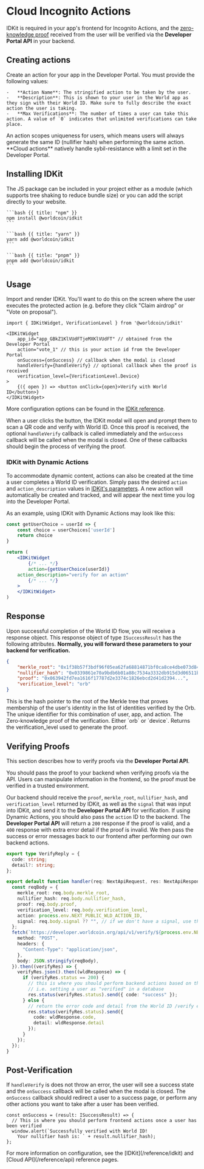 # Cloud Incognito Actions

IDKit is required in your app's frontend for Incognito Actions, and the [zero-knowledge proof](/concepts#vocabulary) received from the user will be verified via the **Developer Portal API** in your backend.

## Creating actions

Create an action for your app in the Developer Portal. You must provide the following values:

    -   **Action Name**: The stringified action to be taken by the user.
    -   **Description**: This is shown to your user in the World app as they sign with their World ID. Make sure to fully describe the exact action the user is taking.
    -   **Max Verifications**: The number of times a user can take this action. A value of `0` indicates that unlimited verifications can take place.

<Note>
	An action scopes uniqueness for users, which means users will always generate the same ID (nullifier hash) when
	performing the same action. **Cloud actions** natively handle sybil-resistance with a limit set in the Developer
	Portal.
</Note>

## Installing IDKit

The JS package can be included in your project either as a module (which supports tree shaking to reduce bundle size) or you can add the script directly to your website.

<CodeGroup title="Install IDKit">

    ```bash {{ title: "npm" }}
    npm install @worldcoin/idkit
    ```

    ```bash {{ title: "yarn" }}
    yarn add @worldcoin/idkit
    ```

    ```bash {{ title: "pnpm" }}
    pnpm add @worldcoin/idkit
    ```

</CodeGroup>

## Usage

Import and render IDKit. You'll want to do this on the screen where the user executes the protected action (e.g. before they click "Claim airdrop" or "Vote on proposal").

```tsx
import { IDKitWidget, VerificationLevel } from '@worldcoin/idkit'

<IDKitWidget
	app_id="app_GBkZ1KlVUdFTjeMXKlVUdFT" // obtained from the Developer Portal
	action="vote_1" // this is your action id from the Developer Portal
	onSuccess={onSuccess} // callback when the modal is closed
	handleVerify={handleVerify} // optional callback when the proof is received
	verification_level={VerificationLevel.Device}
>
	{({ open }) => <button onClick={open}>Verify with World ID</button>}
</IDKitWidget>
```

More configuration options can be found in the [IDKit reference](/reference/idkit).

When a user clicks the button, the IDKit modal will open and prompt them to scan a QR code and verify with World ID. Once this proof is received, the optional `handleVerify` callback is called immediately and the `onSuccess` callback will be called when the modal is closed.
One of these callbacks should begin the process of verifying the proof.

### IDKit with Dynamic Actions

To accommodate dynamic content, actions can also be created at the time a user completes a World ID verification. Simply pass the desired `action` and `action_description` values in [IDKit's parameters](/reference/idkit#parameters). A new action will automatically be created and tracked, and will appear the next time you log into the Developer Portal.

As an example, using IDKit with Dynamic Actions may look like this:

```jsx
const getUserChoice = userId => {
	const choice = userChoices['userId']
	return choice
}

return (
	<IDKitWidget
        {/* ... */}
		action={getUserChoice(userId)}
    action_description="verify for an action"
        {/* ... */}
    >
    </IDKitWidget>
)
```

## Response

Upon successful completion of the World ID flow, you will receive a response object. This response object of type `ISuccessResult` has the following attributes. **Normally, you will forward these parameters to your backend for verification.**

```json {{ title: 'ISuccessResult' }}
{
	"merkle_root": "0x1f38b57f3bdf96f05ea62fa68814871bf0ca8ce4dbe073d8497d5a6b0a53e5e0",
	"nullifier_hash": "0x0339861e70a9bdb6b01a88c7534a3332db915d3d06511b79a5724221a6958fbe",
	"proof": "0x063942fd7ea1616f17787d2e3374c1826ebcd2d41d2394...",
	"verification_level": "orb"
}
```

<Properties>
	<Property name="merkle_root" type="string">
		This is the hash pointer to the root of the Merkle tree that proves membership of the user's identity in the
		list of identities verified by the Orb.
	</Property>
	<Property name="nullifier_hash" type="string">
		The unique identifier for this combination of user, app, and action.
	</Property>
	<Property name="proof" type="string">
		The Zero-knowledge proof of the verification.
	</Property>
	<Property name="verification_level" type='"orb" | "device"'>
		Either `orb` or `device`. Returns the verification_level used to generate the proof.
	</Property>
</Properties>

## Verifying Proofs

This section describes how to verify proofs via the **Developer Portal API**.

<Note type="warning">
  You should pass the proof to your backend when verifying proofs via the API. Users can manipulate information in the frontend, so the proof must be verified in a trusted environment.
</Note>

Our backend should receive the `proof`, `merkle_root`, `nullifier_hash`, and `verification_level` returned by IDKit, as well as the `signal` that was input into IDKit, and send it to the **Developer Portal API** for verification.
If using Dynamic Actions, you should also pass the `action` ID to the backend.
The **Developer Portal API** will return a `200` response if the proof is valid, and a `400` response with extra error detail if the proof is invalid.
We then pass the success or error messages back to our frontend after performing our own backend actions.

```typescript {{ title: 'pages/api/verify.ts' }}
export type VerifyReply = {
  code: string;
  detail?: string;
};

export default function handler(req: NextApiRequest, res: NextApiResponse<VerifyReply>) {
  const reqBody = {
    merkle_root: req.body.merkle_root,
    nullifier_hash: req.body.nullifier_hash,
    proof: req.body.proof,
    verification_level: req.body.verification_level,
    action: process.env.NEXT_PUBLIC_WLD_ACTION_ID,
    signal: req.body.signal ?? "", // if we don't have a signal, use the empty string
  };
  fetch(`https://developer.worldcoin.org/api/v1/verify/${process.env.NEXT_PUBLIC_WLD_APP_ID}`, {
    method: "POST",
    headers: {
      "Content-Type": "application/json",
    },
    body: JSON.stringify(reqBody), 
  }).then((verifyRes) => {
    verifyRes.json().then((wldResponse) => {
      if (verifyRes.status == 200) {
        // this is where you should perform backend actions based on the verified credential
        // i.e. setting a user as "verified" in a database
        res.status(verifyRes.status).send({ code: "success" });
      } else {
        // return the error code and detail from the World ID /verify endpoint to our frontend
        res.status(verifyRes.status).send({ 
          code: wldResponse.code, 
          detail: wldResponse.detail 
        });
      }
    });
  });
}
```

## Post-Verification

If `handleVerify` is does not throw an error, the user will see a success state and the `onSuccess` callback will be called when the modal is closed. The `onSuccess` callback should redirect a user to a success page, or perform any other actions you want to take after a user has been verified.

```tsx {{ title: 'pages/index.tsx' }}
const onSuccess = (result: ISuccessResult) => {
  // This is where you should perform frontend actions once a user has been verified
  window.alert(`Successfully verified with World ID!
    Your nullifier hash is: ` + result.nullifier_hash);
};
```

<Note>
  For more information on configuration, see the [IDKit](/reference/idkit) and [Cloud API](/reference/api) reference pages.
</Note>